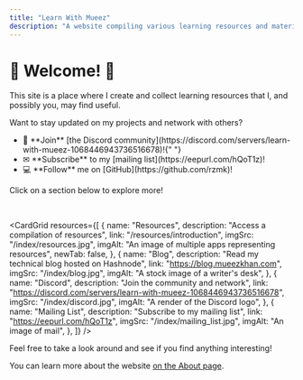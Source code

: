 ```yaml
---
title: "Learn With Mueez"
description: "A website compiling various learning resources and materials, focusing on tech and education. View resources, notes, join the Discord community, and more!"
---
```



# 🌳 Welcome! 🌳

This site is a place where I create and collect learning resources that I, and possibly you, may find useful.

<Callout type="info" emoji="ℹ">
  Want to stay updated on my projects and network with others?
  <ul>
    <li>
      💬 **Join** [the Discord
      community](https://discord.com/servers/learn-with-mueez-1068446943736516678)!{" "}
    </li>
    <li> ✉ **Subscribe** to my [mailing list](https://eepurl.com/hQoT1z)! </li>
    <li> 💻 **Follow** me on [GitHub](https://github.com/rzmk)! </li>
  </ul>
</Callout>

Click on a section below to explore more!

<br />


<CardGrid
  resources={[
    {
      name: "Resources",
      description: "Access a compilation of resources",
      link: "/resources/introduction",
      imgSrc: "/index/resources.jpg",
      imgAlt: "An image of multiple apps representing resources",
      newTab: false,
    },
    {
      name: "Blog",
      description: "Read my technical blog hosted on Hashnode",
      link: "https://blog.mueezkhan.com",
      imgSrc: "/index/blog.jpg",
      imgAlt: "A stock image of a writer's desk",
    },
    {
      name: "Discord",
      description: "Join the community and network",
      link: "https://discord.com/servers/learn-with-mueez-1068446943736516678",
      imgSrc: "/index/discord.jpg",
      imgAlt: "A render of the Discord logo",
    },
    {
      name: "Mailing List",
      description: "Subscribe to my mailing list",
      link: "https://eepurl.com/hQoT1z",
      imgSrc: "/index/mailing_list.jpg",
      imgAlt: "An image of mail",
    },
  ]}
/>

Feel free to take a look around and see if you find anything interesting!

You can learn more about the website [on the About page](/about).
